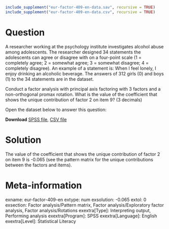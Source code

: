 ```{r, echo = FALSE, results = "hide"}
include_supplement("eur-factor-409-en-data.sav", recursive = TRUE)
include_supplement("eur-factor-409-en-data.csv", recursive = TRUE)
```

Question
========
A researcher working at the psychology institute investigates alcohol abuse among adolescents. The researcher designed 34 statements the adolescents can agree or disagree with on a four-point scale (1 = completely agree; 2 = somewhat agree; 3 = somewhat disagree; 4 = completely disagree). An example of a statement is: When I feel lonely, I enjoy drinking an alcoholic beverage. The answers of 312 girls (0) and boys (1) to the 34 statements are in the dataset. 

Conduct a factor analysis with principal axis factoring with 3 factors and a non-orthogonal promax rotation. What is the value of the coefficient that shows the unique contribution of factor 2 on item 9? (3 decimals)

Open the dataset below to answer this question:

**Download** [SPSS file](eur-factor-409-en-data.sav), [CSV file](eur-factor-409-en-data.csv)


Solution
========
The value of the coefficient that shows the unique contribution of factor 2 on item 9 is -0.065 (see the pattern matrix for the unique contributions between the factors and items).


Meta-information
================
exname: eur-factor-409-en
extype: num
exsolution: -0.065
extol: 0
exsection: Factor analysis/Pattern matrix, Factor analysis/Exploratory factor analysis, Factor analysis/Rotations
exextra[Type]: Interpreting output, Performing analysis
exextra[Program]: SPSS
exextra[Language]: English
exextra[Level]: Statistical Literacy